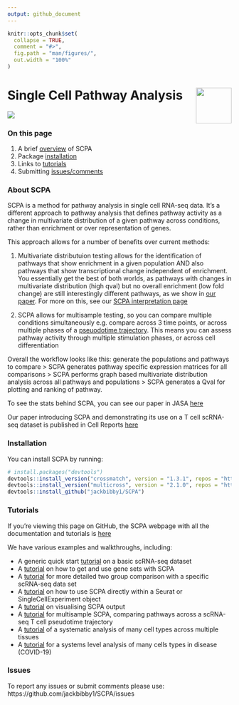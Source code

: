 ```yaml
---
output: github_document
---
```


<!-- README.md is generated from README.Rmd. Please edit that file -->

```r
knitr::opts_chunk$set(
  collapse = TRUE,
  comment = "#>",
  fig.path = "man/figures/",
  out.width = "100%"
)
```

<!-- badges: start -->
<!-- badges: end -->

# Single Cell Pathway Analysis <img src="man/figures/logo.png" align="right" width=80px/>
![](man/figures/scpa_outline.png)

### On this page
1. A brief [overview](https://jackbibby1.github.io/SCPA/#about-scpa) of SCPA
2. Package [installation](https://jackbibby1.github.io/SCPA/#installation)
3. Links to [tutorials](https://jackbibby1.github.io/SCPA/#tutorials)
4. Submitting [issues/comments](https://jackbibby1.github.io/SCPA/#issues)


### About SCPA
SCPA is a method for pathway analysis in single cell RNA-seq data. It's a different approach to pathway analysis that defines pathway activity as a change in multivariate distribution of a given pathway across conditions, rather than enrichment or over representation of genes.

This approach allows for a number of benefits over current methods:

1. Multivariate distributuion testing allows for the identification of pathways that show enrichment in a given population AND also pathways that show transcriptional change independent of enrichment. You essentially get the best of both worlds, as pathways with changes in multivariate distribution (high qval) but no overall enrichment (low fold change) are still interestingly different pathways, as we show in [our paper](https://www.cell.com/cell-reports/fulltext/S2211-1247(22)01571-6). For more on this, see our [SCPA interpretation page](https://jackbibby1.github.io/SCPA/articles/interpreting_scpa_output.html)

1. SCPA allows for multisample testing, so you can compare multiple conditions simultaneously e.g. compare across 3 time points, or across multiple phases of a [pseuodotime trajectory](https://jackbibby1.github.io/SCPA/articles/pseudotime.html). This means you can assess pathway activity through multiple stimulation phases, or across cell differentiation

Overall the workflow looks like this: generate the populations and pathways to compare > SCPA generates pathway specific expression matrices for all comparisons > SCPA performs graph based multivariate distribution analysis across all pathways and populations > SCPA generates a Qval for plotting and ranking of pathway.

To see the stats behind SCPA, you can see our paper in JASA [here](https://www.tandfonline.com/doi/full/10.1080/01621459.2020.1791131)

Our paper introducing SCPA and demonstrating its use on a T cell scRNA-seq dataset
is published in Cell Reports [here](https://www.cell.com/cell-reports/fulltext/S2211-1247(22)01571-6)

### Installation

You can install SCPA by running:

``` r
# install.packages("devtools")
devtools::install_version("crossmatch", version = "1.3.1", repos = "http://cran.us.r-project.org")
devtools::install_version("multicross", version = "2.1.0", repos = "http://cran.us.r-project.org")
devtools::install_github("jackbibby1/SCPA")
```

### Tutorials

If you're viewing this page on GitHub, the SCPA webpage with all the documentation and tutorials is [here](https://jackbibby1.github.io/SCPA/)

We have various examples and walkthroughs, including:

- A generic quick start [tutorial](https://jackbibby1.github.io/SCPA/articles/quick_start.html) on a basic scRNA-seq dataset
- A [tutorial](https://jackbibby1.github.io/SCPA/articles/using_gene_sets.html) on how to get and use gene sets with SCPA
- A [tutorial](https://jackbibby1.github.io/SCPA/articles/comparing_two_populations.html) for more detailed two group comparison with a specific scRNA-seq data set
- A [tutorial](https://jackbibby1.github.io/SCPA/articles/seurat_comparison.html) on how to use SCPA directly within a Seurat or SingleCellExperiment object
- A [tutorial](https://jackbibby1.github.io/SCPA/articles/visualisation.html) on visualising SCPA output
- A [tutorial](https://jackbibby1.github.io/SCPA/articles/pseudotime.html) for multisample SCPA, comparing pathways across a scRNA-seq T cell pseudotime trajectory
- A [tutorial](https://jackbibby1.github.io/SCPA/articles/systematic_tissue_comparison.html) of a systematic analysis of many cell types across multiple tissues
- A [tutorial](https://jackbibby1.github.io/SCPA/articles/disease_comparison.html) for a systems level analysis of many cells types in disease (COVID-19)

### Issues

To report any issues or submit comments please use: https://github.com/jackbibby1/SCPA/issues



